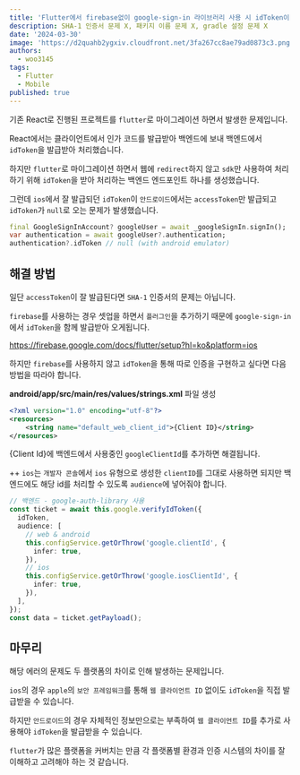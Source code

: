 ```yaml
---
title: 'Flutter에서 firebase없이 google-sign-in 라이브러리 사용 시 idToken이 null로 반환되는 문제'
description: SHA-1 인증서 문제 X, 패키지 이름 문제 X, gradle 설정 문제 X
date: '2024-03-30'
image: 'https://d2quahb2ygxiv.cloudfront.net/3fa267cc8ae79ad0873c3.png'
authors:
  - woo3145
tags:
  - Flutter
  - Mobile
published: true
---
```


기존 React로 진행된 프로젝트를 `flutter`로 마이그레이션 하면서 발생한 문제입니다.

React에서는 클라이언트에서 인가 코드를 발급받아 백엔드에 보내 백엔드에서 `idToken`을 발급받아 처리했습니다.

하지만 `flutter`로 마이그레이션 하면서 웹에 `redirect`하지 않고 `sdk`만 사용하여 처리하기 위해 `idToken`을 받아 처리하는 백엔드 엔드포인트 하나를 생성했습니다.

그런데 `ios`에서 잘 발급되던 `idToken`이 `안드로이드`에서는 `accessToken`만 발급되고 `idToken`가 `null`로 오는 문제가 발생했습니다.

```dart
final GoogleSignInAccount? googleUser = await _googleSignIn.signIn();
var authentication = await googleUser?.authentication;
authentication?.idToken // null (with android emulator)
```

## 해결 방법

일단 `accessToken`이 잘 발급된다면 `SHA-1` 인증서의 문제는 아닙니다.

`firebase`를 사용하는 경우 셋업을 하면서 `플러그인`을 추가하기 때문에 `google-sign-in`에서 `idToken`을 함께 발급받아 오게됩니다.

https://firebase.google.com/docs/flutter/setup?hl=ko&platform=ios

하지만 `firebase`를 사용하지 않고 `idToken`을 통해 따로 인증을 구현하고 싶다면 다음 방법을 따라야 합니다.

**android/app/src/main/res/values/strings.xml** 파일 생성

```xml
<?xml version="1.0" encoding="utf-8"?>
<resources>
    <string name="default_web_client_id">{Client ID}</string>
</resources>
```

\{Client Id\}에 백엔드에서 사용중인 `googleClientId`를 추가하면 해결됩니다.

++ `ios`는 `개발자 콘솔`에서 `ios` 유형으로 생성한 `clientID`를 그대로 사용하면 되지만 백엔드에도 해당 id를 처리할 수 있도록 `audience`에 넣어줘야 합니다.

```ts
// 백엔드 - google-auth-library 사용
const ticket = await this.google.verifyIdToken({
  idToken,
  audience: [
    // web & android
    this.configService.getOrThrow('google.clientId', {
      infer: true,
    }),
    // ios
    this.configService.getOrThrow('google.iosClientId', {
      infer: true,
    }),
  ],
});
const data = ticket.getPayload();
```

## 마무리

해당 에러의 문제도 두 플랫폼의 차이로 인해 발생하는 문제입니다.

`ios`의 경우 `apple`의 `보안 프레임워크`를 통해 `웹 클라이언트 ID` 없이도 `idToken`을 직접 발급받을 수 있습니다.

하지만 `안드로이드`의 경우 자체적인 정보만으로는 부족하여 `웹 클라이언트 ID`를 추가로 사용해야 `idToken`을 발급받을 수 있습니다.

`flutter`가 많은 플랫폼을 커버치는 만큼 각 플랫폼별 환경과 인증 시스템의 차이를 잘 이해하고 고려해야 하는 것 같습니다.
